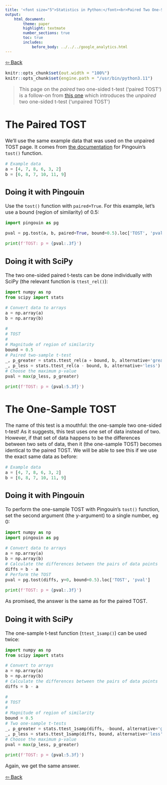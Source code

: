 ```yaml
---
title: '<font size="5">Statistics in Python:</font><br>Paired Two One-Sided t-Test (TOST)'
output:
    html_document:
        theme: paper
        highlight: textmate
        number_sections: true
        toc: true
        includes:
            before_body: ../../../google_analytics.html
---
```


<font size="3">

[⇦ Back](../../../python.html)

```r
knitr::opts_chunk$set(out.width = "100%")
knitr::opts_chunk$set(engine.path = "/usr/bin/python3.11")
```

> This page on the *paired* two one-sided t-test ('paired TOST') is a follow-on from [this one](tost_unpaired.html) which introduces the *unpaired* two one-sided t-test ('unpaired TOST')

The Paired TOST
===============
We'll use the same example data that was used on the unpaired TOST page. It comes from [the documentation](https://pingouin-stats.org/build/html/generated/pingouin.tost.html) for Pingouin's `tost()` function.

```python
# Example data
a = [4, 7, 8, 6, 3, 2]
b = [6, 8, 7, 10, 11, 9]
```

Doing it with Pingouin
----------------------
Use the `tost()` function with `paired=True`. For this example, let's use a bound (region of similarity) of 0.5:

```python
import pingouin as pg

pval = pg.tost(a, b, paired=True, bound=0.5).loc['TOST', 'pval']

print(f'TOST: p = {pval:.3f}')
```

Doing it with SciPy
-------------------
The two one-sided paired t-tests can be done individually with SciPy (the relevant function is `ttest_rel()`):

```python
import numpy as np
from scipy import stats

# Convert data to arrays
a = np.array(a)
b = np.array(b)

#
# TOST
#
# Magnitude of region of similarity
bound = 0.5
# Paired two-sample t-test
_, p_greater = stats.ttest_rel(a + bound, b, alternative='greater')
_, p_less = stats.ttest_rel(a - bound, b, alternative='less')
# Choose the maximum p-value
pval = max(p_less, p_greater)

print(f'TOST: p = {pval:5.3f}')
```

The One-Sample TOST
===================
The name of this test is a mouthful: the one-sample two one-sided t-test! As it suggests, this test uses one set of data instead of two. However, if that set of data happens to be the differences between two sets of data, then it (the one-sample TOST) becomes identical to the paired TOST. We will be able to see this if we use the exact same data as before:

```python
# Example data
a = [4, 7, 8, 6, 3, 2]
b = [6, 8, 7, 10, 11, 9]
```

Doing it with Pingouin
----------------------
To perform the one-sample TOST with Pingouin's `tost()` function, set the second argument (the y-argument) to a single number, eg 0:

```python
import numpy as np
import pingouin as pg

# Convert data to arrays
a = np.array(a)
b = np.array(b)
# Calculate the differences between the pairs of data points
diffs = b - a
# Perform the TOST
pval = pg.tost(diffs, y=0, bound=0.5).loc['TOST', 'pval']

print(f'TOST: p = {pval:.3f}')
```

As promised, the answer is the same as for the paired TOST.

Doing it with SciPy
-------------------
The one-sample t-test function (`ttest_1samp()`) can be used twice:

```python
import numpy as np
from scipy import stats

# Convert to arrays
a = np.array(a)
b = np.array(b)
# Calculate the differences between the pairs of data points
diffs = b - a

#
# TOST
#
# Magnitude of region of similarity
bound = 0.5
# Two one-sample t-tests
_, p_greater = stats.ttest_1samp(diffs, -bound, alternative='greater')
_, p_less = stats.ttest_1samp(diffs, bound, alternative='less')
# Choose the maximum p-value
pval = max(p_less, p_greater)

print(f'TOST: p = {pval:5.3f}')
```

Again, we get the same answer.

[⇦ Back](../../../python.html)

</font>
